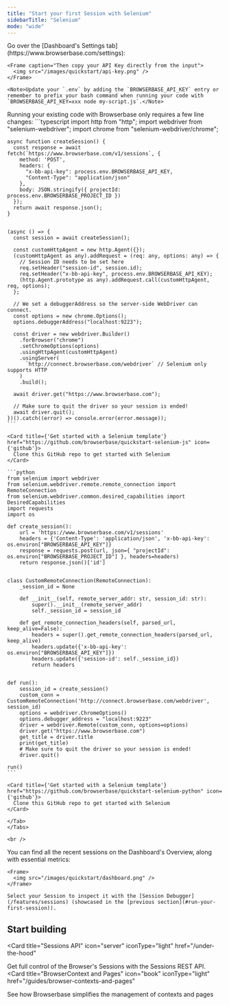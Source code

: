 ```yaml
---
title: "Start your first Session with Selenium"
sidebarTitle: "Selenium"
mode: "wide"
---
```


<Steps>
  <Step title="Get your API Key">
    Go over the [Dashboard's Settings tab](https://www.browserbase.com/settings):

    <Frame caption="Then copy your API Key directly from the input">
      <img src="/images/quickstart/api-key.png" />
    </Frame>

    <Note>Update your `.env` by adding the `BROWSERBASE_API_KEY` entry or remember to prefix your bash command when running your code with `BROWSERBASE_API_KEY=xxx node my-script.js`.</Note>

  </Step>
  <Step title="Update your code or clone a template">
    Running your existing code with Browserbase only requires a few line changes:

  <Tabs>
  <Tab title="TypeScript">
    ```typescript
    import http from "http";
    import webdriver from "selenium-webdriver";
    import chrome from "selenium-webdriver/chrome";

    async function createSession() {
      const response = await fetch(`https://www.browserbase.com/v1/sessions`, {
        method: 'POST',
        headers: {
          "x-bb-api-key": process.env.BROWSERBASE_API_KEY,
          "Content-Type": "application/json"
        },
        body: JSON.stringify({ projectId: process.env.BROWSERBASE_PROJECT_ID })
      });
      return await response.json();
    }


    (async () => {
      const session = await createSession();

      const customHttpAgent = new http.Agent({});
      (customHttpAgent as any).addRequest = (req: any, options: any) => {
        // Session ID needs to be set here
        req.setHeader("session-id", session.id);
        req.setHeader("x-bb-api-key", process.env.BROWSERBASE_API_KEY);
        (http.Agent.prototype as any).addRequest.call(customHttpAgent, req, options);
      };

      // We set a debuggerAddress so the server-side WebDriver can connect.
      const options = new chrome.Options();
      options.debuggerAddress("localhost:9223");

      const driver = new webdriver.Builder()
        .forBrowser("chrome")
        .setChromeOptions(options)
        .usingHttpAgent(customHttpAgent)
        .usingServer(
          `http://connect.browserbase.com/webdriver` // Selenium only supports HTTP
        )
        .build();

      await driver.get("https://www.browserbase.com");

      // Make sure to quit the driver so your session is ended!
      await driver.quit();
    })().catch((error) => console.error(error.message));
    ```

    <Card title={'Get started with a Selenium template'} href="https://github.com/browserbase/quickstart-selenium-js" icon={'github'}>
      Clone this GitHub repo to get started with Selenium
    </Card>

  </Tab>
  <Tab title="Python">

    ```python
    from selenium import webdriver
    from selenium.webdriver.remote.remote_connection import RemoteConnection
    from selenium.webdriver.common.desired_capabilities import DesiredCapabilities
    import requests
    import os

    def create_session():
        url = 'https://www.browserbase.com/v1/sessions'
        headers = {'Content-Type': 'application/json', 'x-bb-api-key': os.environ["BROWSERBASE_API_KEY"]}
        response = requests.post(url, json={ "projectId": os.environ["BROWSERBASE_PROJECT_ID"] }, headers=headers)
        return response.json()['id']


    class CustomRemoteConnection(RemoteConnection):
        _session_id = None

        def __init__(self, remote_server_addr: str, session_id: str):
            super().__init__(remote_server_addr)
            self._session_id = session_id

        def get_remote_connection_headers(self, parsed_url, keep_alive=False):
            headers = super().get_remote_connection_headers(parsed_url, keep_alive)
            headers.update({'x-bb-api-key': os.environ["BROWSERBASE_API_KEY"]})
            headers.update({'session-id': self._session_id})
            return headers


    def run():
        session_id = create_session()
        custom_conn = CustomRemoteConnection('http://connect.browserbase.com/webdriver', session_id)
        options = webdriver.ChromeOptions()
        options.debugger_address = "localhost:9223"
        driver = webdriver.Remote(custom_conn, options=options)
        driver.get("https://www.browserbase.com")
        get_title = driver.title
        print(get_title)
        # Make sure to quit the driver so your session is ended!
        driver.quit()

    run()
    ```

    <Card title={'Get started with a Selenium template'} href="https://github.com/browserbase/quickstart-selenium-python" icon={'github'}>
      Clone this GitHub repo to get started with Selenium
    </Card>

    </Tab>
    </Tabs>

    <br />

  </Step>
  <Step title="Inspect the completed Session">
    You can find all the recent sessions on the Dashboard's Overview, along with essential metrics:

    <Frame>
      <img src="/images/quickstart/dashboard.png" />
    </Frame>

    Select your Session to inspect it with the [Session Debugger](/features/sessions) (showcased in the [previous section](#run-your-first-session)).

  </Step>
</Steps>

## Start building

<CardGroup cols={2}>

<Card
  title="Sessions API"
  icon="server"
  iconType="light"
  href="/under-the-hood"
>
  Get full control of the Browser's Sessions with the Sessions REST API.
</Card>
<Card
  title="BrowserContext and Pages"
  icon="book"
  iconType="light"
  href="/guides/browser-contexts-and-pages"
>
  See how Browserbase simplifies the management of contexts and pages
</Card>

</CardGroup>
